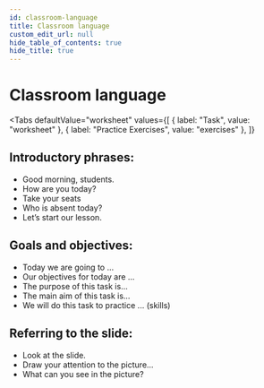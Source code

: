 ```yaml
---
id: classroom-language
title: Classroom language
custom_edit_url: null
hide_table_of_contents: true
hide_title: true
---
```



<Theme atomicStructure />

# Classroom language

<Tabs
  defaultValue="worksheet"
  values={[
    { label: "Task", value: "worksheet" },
    { label: "Practice Exercises", value: "exercises" },
  ]}
>

<TabItem value="worksheet">


## Introductory phrases: <AudioButton url="/media/Introductory phrases.df7ea0d6.mp3" />

- Good morning, students.
- How are you today?
- Take your seats
- Who is absent today?
- Let’s start our lesson.

## Goals and objectives: <AudioButton url="/media/Goals and objectives.cb431991.mp3" />

- Today we are going to ...
- Our objectives for today are ...
- The purpose of this task is...
- The main aim of this task is...
- We will do this task to practice ... (skills)

## Referring to the slide: <AudioButton url="/media/Referring to the slide.51396cb3.mp3" />

- Look at the slide.
- Draw your attention to the picture...
- What can you see in the picture?


</TabItem>

<TabItem value="exercises">
  <Frame src="https://learningapps.org/watch?v=pgu6ic0zn21" height="480px" />
</TabItem>

</Tabs>